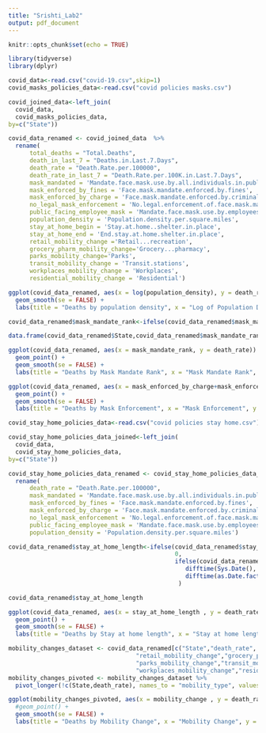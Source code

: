 ```yaml
---
title: "Srishti_Lab2"
output: pdf_document
---
```


```r
knitr::opts_chunk$set(echo = TRUE)
```

```r
library(tidyverse)
library(dplyr)
```

```r
covid_data<-read.csv("covid-19.csv",skip=1)
covid_masks_policies_data<-read.csv("covid policies masks.csv")

covid_joined_data<-left_join(
  covid_data,
  covid_masks_policies_data, 
by=c("State"))

```

```r
covid_data_renamed <- covid_joined_data  %>% 
  rename(
      total_deaths = "Total.Deaths",
      death_in_last_7 = "Deaths.in.Last.7.Days",
      death_rate = "Death.Rate.per.100000",
      death_rate_in_last_7 = "Death.Rate.per.100K.in.Last.7.Days",
      mask_mandated = 'Mandate.face.mask.use.by.all.individuals.in.public.spaces.y',
      mask_enforced_by_fines = 'Face.mask.mandate.enforced.by.fines',
      mask_enforced_by_charge = 'Face.mask.mandate.enforced.by.criminal.charge.citation',
      no_legal_mask_enforcement = 'No.legal.enforcement.of.face.mask.mandate.y',
      public_facing_employee_mask = 'Mandate.face.mask.use.by.employees.in.public.facing.businesses.y',
      population_density = 'Population.density.per.square.miles',
      stay_at_home_begin = 'Stay.at.home..shelter.in.place',
      stay_at_home_end = 'End.stay.at.home.shelter.in.place',
      retail_mobility_change ='Retail...recreation',
      grocery_pharm_mobility_change='Grocery...pharmacy',
      parks_mobility_change='Parks',
      transit_mobility_change = 'Transit.stations',
      workplaces_mobility_change = 'Workplaces',
      residential_mobility_change = 'Residential')

```


```r
ggplot(covid_data_renamed, aes(x = log(population_density), y = death_rate)) +s
  geom_smooth(se = FALSE) +
  labs(title = "Deaths by population density", x = "Log of Population Density", y = "Death rate per 100K")

```

```r
covid_data_renamed$mask_mandate_rank<-ifelse(covid_data_renamed$mask_mandated==0,60,rank(as.Date.factor(covid_data_renamed$mask_mandated, format = "%m/%d/%Y")))
```

```r
data.frame(covid_data_renamed$State,covid_data_renamed$mask_mandate_rank,covid_data_renamed$mask_mandated)
```


```r
ggplot(covid_data_renamed, aes(x = mask_mandate_rank, y = death_rate)) +
  geom_point() +
  geom_smooth(se = FALSE) +
  labs(title = "Deaths by Mask Mandate Rank", x = "Mask Mandate Rank", y = "Death rate per 100K")
```


```r
ggplot(covid_data_renamed, aes(x = mask_enforced_by_charge+mask_enforced_by_fines , y = death_rate)) +
  geom_point() +
  geom_smooth(se = FALSE) +
  labs(title = "Deaths by Mask Enforcement", x = "Mask Enforcement", y = "Death rate per 100K")
```

```r
covid_stay_home_policies_data<-read.csv("covid policies stay home.csv")

covid_stay_home_policies_data_joined<-left_join(
  covid_data,
  covid_stay_home_policies_data, 
by=c("State"))

```

```r
covid_stay_home_policies_data_renamed <- covid_stay_home_policies_data_joined  %>% 
  rename(
      death_rate = "Death.Rate.per.100000",
      mask_mandated = 'Mandate.face.mask.use.by.all.individuals.in.public.spaces.y',
      mask_enforced_by_fines = 'Face.mask.mandate.enforced.by.fines',
      mask_enforced_by_charge = 'Face.mask.mandate.enforced.by.criminal.charge.citation',
      no_legal_mask_enforcement = 'No.legal.enforcement.of.face.mask.mandate.y',
      public_facing_employee_mask = 'Mandate.face.mask.use.by.employees.in.public.facing.businesses.y',
      population_density = 'Population.density.per.square.miles')

```


```r
covid_data_renamed$stay_at_home_length<-ifelse(covid_data_renamed$stay_at_home_begin==0,
                                               0,
                                               ifelse(covid_data_renamed$stay_at_home_begin==0,
                                                  difftime(Sys.Date(), as.Date.factor(covid_data_renamed$stay_at_home_begin, format = "%m/%d/%Y"), units = "days"),
                                                  difftime(as.Date.factor(covid_data_renamed$stay_at_home_end, format = "%m/%d/%Y"), as.Date.factor(covid_data_renamed$stay_at_home_begin, format = "%m/%d/%Y"), units = "days"))
                                                )

```

```r
covid_data_renamed$stay_at_home_length
```

```r
ggplot(covid_data_renamed, aes(x = stay_at_home_length , y = death_rate)) +
  geom_point() +
  geom_smooth(se = FALSE) +
  labs(title = "Deaths by Stay at home length", x = "Stay at home length", y = "Death rate per 100K")
```

```r
mobility_changes_dataset <- covid_data_renamed[c("State","death_rate",
                                    "retail_mobility_change","grocery_pharm_mobility_change",
                                    "parks_mobility_change","transit_mobility_change",
                                    "workplaces_mobility_change","residential_mobility_change")]
mobility_changes_pivoted <- mobility_changes_dataset %>%
  pivot_longer(!c(State,death_rate), names_to = "mobility_type", values_to = "mobility_change")
```


```r
ggplot(mobility_changes_pivoted, aes(x = mobility_change , y = death_rate,color=mobility_type)) +
  #geom_point() +
  geom_smooth(se = FALSE) +
  labs(title = "Deaths by Mobility Change", x = "Mobility Change", y = "Death rate per 100K")
```





